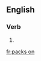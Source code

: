 ==English==

===Verb===
{{head|en|verb form}}

# {{en-third-person singular of|pack on}}

[[fr:packs on]]